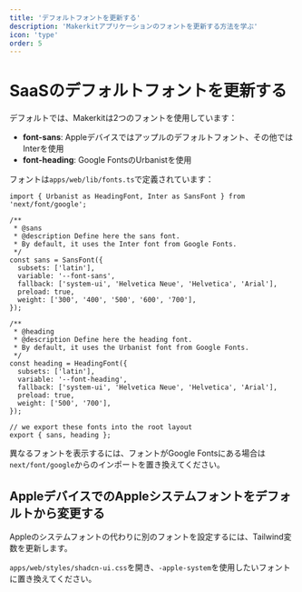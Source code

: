 ```yaml
---
title: 'デフォルトフォントを更新する'
description: 'Makerkitアプリケーションのフォントを更新する方法を学ぶ'
icon: 'type'
order: 5
---
```


# SaaSのデフォルトフォントを更新する

デフォルトでは、Makerkitは2つのフォントを使用しています：

- **font-sans**: Appleデバイスではアップルのデフォルトフォント、その他ではInterを使用
- **font-heading**: Google FontsのUrbanistを使用

フォントは`apps/web/lib/fonts.ts`で定義されています：

```tsx
import { Urbanist as HeadingFont, Inter as SansFont } from 'next/font/google';

/**
 * @sans
 * @description Define here the sans font.
 * By default, it uses the Inter font from Google Fonts.
 */
const sans = SansFont({
  subsets: ['latin'],
  variable: '--font-sans',
  fallback: ['system-ui', 'Helvetica Neue', 'Helvetica', 'Arial'],
  preload: true,
  weight: ['300', '400', '500', '600', '700'],
});

/**
 * @heading
 * @description Define here the heading font.
 * By default, it uses the Urbanist font from Google Fonts.
 */
const heading = HeadingFont({
  subsets: ['latin'],
  variable: '--font-heading',
  fallback: ['system-ui', 'Helvetica Neue', 'Helvetica', 'Arial'],
  preload: true,
  weight: ['500', '700'],
});

// we export these fonts into the root layout
export { sans, heading };
```

異なるフォントを表示するには、フォントがGoogle Fontsにある場合は`next/font/google`からのインポートを置き換えてください。

## AppleデバイスでのAppleシステムフォントをデフォルトから変更する

Appleのシステムフォントの代わりに別のフォントを設定するには、Tailwind変数を更新します。

`apps/web/styles/shadcn-ui.css`を開き、`-apple-system`を使用したいフォントに置き換えてください。
